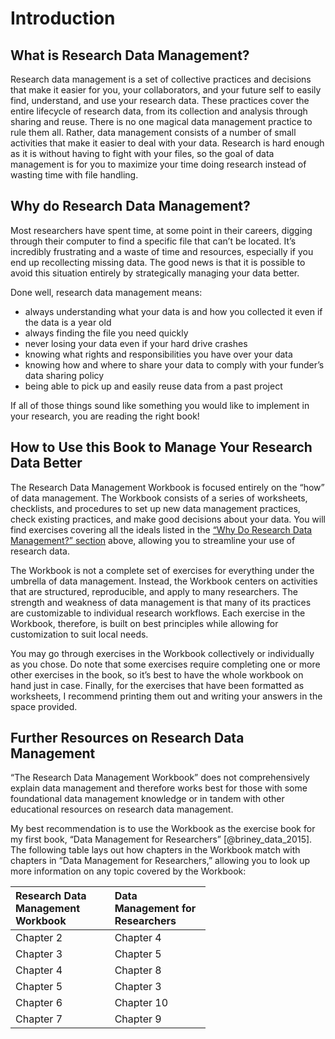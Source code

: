 # Introduction

## What is Research Data Management? {#what-rdm}

Research data management is a set of collective practices and decisions that make it easier for you, your collaborators, and your future self to easily find, understand, and use your research data. These practices cover the entire lifecycle of research data, from its collection and analysis through sharing and reuse. There is no one magical data management practice to rule them all. Rather, data management consists of a number of small activities that make it easier to deal with your data. Research is hard enough as it is without having to fight with your files, so the goal of data management is for you to maximize your time doing research instead of wasting time with file handling.

## Why do Research Data Management? {#why-rdm}

Most researchers have spent time, at some point in their careers, digging through their computer to find a specific file that can’t be located. It’s incredibly frustrating and a waste of time and resources, especially if you end up recollecting missing data. The good news is that it is possible to avoid this situation entirely by strategically managing your data better.

Done well, research data management means:

* always understanding what your data is and how you collected it even if the data is a year old
* always finding the file you need quickly
* never losing your data even if your hard drive crashes
* knowing what rights and responsibilities you have over your data
* knowing how and where to share your data to comply with your funder’s data sharing policy
* being able to pick up and easily reuse data from a past project

If all of those things sound like something you would like to implement in your research, you are reading the right book!

## How to Use this Book to Manage Your Research Data Better {#how-rdm}

The Research Data Management Workbook is focused entirely on the “how” of data management. The Workbook consists of a series of worksheets, checklists, and procedures to set up new data management practices, check existing practices, and make good decisions about your data. You will find exercises covering all the ideals listed in the [“Why Do Research Data Management?” section](#why-rdm) above, allowing you to streamline your use of research data.

The Workbook is not a complete set of exercises for everything under the umbrella of data management. Instead, the Workbook centers on activities that are structured, reproducible, and apply to many researchers. The strength and weakness of data management is that many of its practices are customizable to individual research workflows. Each exercise in the Workbook, therefore, is built on best principles while allowing for customization to suit local needs.

You may go through exercises in the Workbook collectively or individually as you chose. Do note that some exercises require completing one or more other exercises in the book, so it’s best to have the whole workbook on hand just in case. Finally, for the exercises that have been formatted as worksheets, I recommend printing them out and writing your answers in the space provided.

## Further Resources on Research Data Management {#more-rdm}

“The Research Data Management Workbook” does not comprehensively explain data management and therefore works best for those with some foundational data management knowledge or in tandem with other educational resources on research data management.

My best recommendation is to use the Workbook as the exercise book for my first book, “Data Management for Researchers” [@briney_data_2015]. The following table lays out how chapters in the Workbook match with chapters in “Data Management for Researchers,” allowing you to look up more information on any topic covered by the Workbook:

--------------------------------------------
Research Data           Data Management
Management Workbook     for Researchers
--------------------    --------------------
Chapter 2               Chapter 4

Chapter 3               Chapter 5

Chapter 4               Chapter 8

Chapter 5               Chapter 3

Chapter 6               Chapter 10

Chapter 7               Chapter 9
--------------------    --------------------
